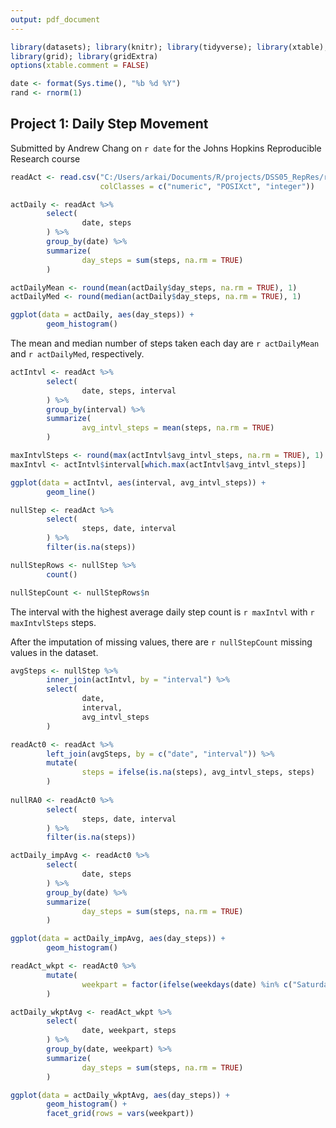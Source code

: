 ```yaml
---
output: pdf_document
---
```


```r
library(datasets); library(knitr); library(tidyverse); library(xtable); library(ggplot2)
library(grid); library(gridExtra)
options(xtable.comment = FALSE)
```

```r
date <- format(Sys.time(), "%b %d %Y")
rand <- rnorm(1)
```

## Project 1: Daily Step Movement
Submitted by Andrew Chang on `r date` for the Johns Hopkins Reproducible Research course

```r
readAct <- read.csv("C:/Users/arkai/Documents/R/projects/DSS05_RepRes/repdata_data_activity/activity.csv", 
                    colClasses = c("numeric", "POSIXct", "integer")) 
```

```r
actDaily <- readAct %>%
        select(
                date, steps
        ) %>%
        group_by(date) %>%
        summarize(
                day_steps = sum(steps, na.rm = TRUE)
        )

actDailyMean <- round(mean(actDaily$day_steps, na.rm = TRUE), 1)
actDailyMed <- round(median(actDaily$day_steps, na.rm = TRUE), 1)

ggplot(data = actDaily, aes(day_steps)) + 
        geom_histogram()
```

The mean and median number of steps taken each day are `r actDailyMean` and `r actDailyMed`, respectively. 

```r
actIntvl <- readAct %>%
        select(
                date, steps, interval
        ) %>%
        group_by(interval) %>%
        summarize(
                avg_intvl_steps = mean(steps, na.rm = TRUE)
        )

maxIntvlSteps <- round(max(actIntvl$avg_intvl_steps, na.rm = TRUE), 1)
maxIntvl <- actIntvl$interval[which.max(actIntvl$avg_intvl_steps)]

ggplot(data = actIntvl, aes(interval, avg_intvl_steps)) + 
        geom_line()

nullStep <- readAct %>%
        select(
                steps, date, interval
        ) %>%
        filter(is.na(steps))

nullStepRows <- nullStep %>%
        count()

nullStepCount <- nullStepRows$n
```

The interval with the highest average daily step count is `r maxIntvl` with `r maxIntvlSteps` steps.

After the imputation of missing values, there are `r nullStepCount` missing values in the dataset.  


```r

avgSteps <- nullStep %>%
        inner_join(actIntvl, by = "interval") %>%
        select(
                date,
                interval,
                avg_intvl_steps
        )

readAct0 <- readAct %>%
        left_join(avgSteps, by = c("date", "interval")) %>%
        mutate(
                steps = ifelse(is.na(steps), avg_intvl_steps, steps)
        )
        
nullRA0 <- readAct0 %>%
        select(
                steps, date, interval
        ) %>%
        filter(is.na(steps))

actDaily_impAvg <- readAct0 %>%
        select(
                date, steps
        ) %>%
        group_by(date) %>%
        summarize(
                day_steps = sum(steps, na.rm = TRUE)
        )

ggplot(data = actDaily_impAvg, aes(day_steps)) + 
        geom_histogram()

```

```r

readAct_wkpt <- readAct0 %>%
        mutate(
                weekpart = factor(ifelse(weekdays(date) %in% c("Saturday", "Sunday"), "weekend", "weekday"))
        )

actDaily_wkptAvg <- readAct_wkpt %>%
        select(
                date, weekpart, steps
        ) %>%
        group_by(date, weekpart) %>%
        summarize(
                day_steps = sum(steps, na.rm = TRUE)
        )

ggplot(data = actDaily_wkptAvg, aes(day_steps)) + 
        geom_histogram() + 
        facet_grid(rows = vars(weekpart))

```


